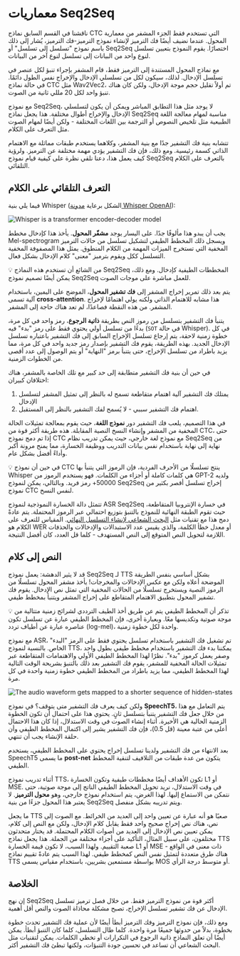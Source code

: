 # معماريات Seq2Seq
ناقشنا في القسم السابق نماذج CTC التي تستخدم فقط الجزء المشفر من معمارية المحول. عندما نضيف أيضًا فك الترميز لإنشاء نموذج الترميز-فك الترميز، يُشار إلى ذلك باسم نموذج "تسلسل إلى تسلسل" أو Seq2Seq اختصارًا. يقوم النموذج بتعيين تسلسل لنوع واحد من البيانات إلى تسلسل لنوع آخر من البيانات.

مع نماذج المحول المستندة إلى الترميز فقط، قام المشفر بإجراء تنبؤ لكل عنصر في تسلسل الإدخال. لذلك، سيكون لكل من تسلسلي الإدخال والإخراج نفس الطول دائمًا. في حالة نماذج CTC مثل Wav2Vec2، تم أولاً تقليل حجم موجة الإدخال، ولكن كان هناك تنبؤ واحد لكل 20 مللي ثانية من الصوت.

مع نموذج Seq2Seq، لا يوجد مثل هذا التطابق المباشر ويمكن أن يكون لتسلسلي الإدخال والإخراج أطوال مختلفة. هذا يجعل نماذج Seq2Seq مناسبة لمهام معالجة اللغة الطبيعية مثل تلخيص النصوص أو الترجمة بين اللغات المختلفة - ولكن أيضًا لمهام الصوت مثل التعرف على الكلام.

تتشابه بنية فك التشفير جدًا مع بنية المشفر، وكلاهما يستخدم طبقات مماثلة مع الاهتمام الذاتي كسمة رئيسية. ومع ذلك، فإن فك التشفير يؤدي مهمة مختلفة عن الترميز. ولرؤية كيف يعمل هذا، دعنا نلقي نظرة على كيفية قيام نموذج Seq2Seq بالتعرف على الكلام التلقائي.

## التعرف التلقائي على الكلام
فيما يلي بنية Whisper (الشكل برعاية [مدونة Whisper OpenAI](https://openai.com/blog/whisper/)):

<div class="flex justify-center">
<img src="https://huggingface.co/blog/assets/111_fine_tune_whisper/whisper_architecture.svg" alt="Whisper is a transformer encoder-decoder model">
</div>

يجب أن يبدو هذا مألوفًا جدًا. على اليسار يوجد **مشفّر المحول**. يأخذ هذا كإدخال مخطط Mel-spectrogram ويسجل ذلك المخطط الطيفي لتشكيل تسلسل من حالات الترميز المخفية التي تستخرج الميزات المهمة من الكلام المنطوق. يمثل هذا المصفوفة المخفية التسلسل ككل ويقوم بترميز "معنى" كلام الإدخال بشكل فعال.

<Tip>
💡 من الشائع أن تستخدم هذه النماذج Seq2Seq المخططات الطيفية كإدخال. ومع ذلك، يمكن أيضًا تصميم نموذج Seq2Seq للعمل مباشرة على موجات الصوت.
</Tip>

يتم بعد ذلك تمرير إخراج المشفر إلى **فك تشفير المحول**، الموضح على اليمين، باستخدام آلية تسمى **cross-attention**. هذا مشابه للاهتمام الذاتي ولكنه يولي اهتمامًا لإخراج المشفر. من هذه النقطة فصاعدًا، لم تعد هناك حاجة إلى المشفر.

يتنبأ فك التشفير بتسلسل من رموز النص بطريقة **ذاتية الرجوع**، رمز واحد في كل مرة، بدءًا من تسلسل أولي يحتوي فقط على رمز "بدء" فيه (`SOT` في حالة Whisper). في كل خطوة زمنية لاحقة، يتم إرجاع تسلسل الإخراج السابق إلى فك التشفير باعتباره تسلسل الإدخال الجديد. بهذه الطريقة، يقوم فك التشفير بإصدار رمز جديد واحد في كل مرة، مما يزيد باطراد من تسلسل الإخراج، حتى يتنبأ برمز "النهاية" أو يتم الوصول إلى عدد أقصى من الخطوات الزمنية.

في حين أن بنية فك التشفير متطابقة إلى حد كبير مع تلك الخاصة بالمشفر، هناك اختلافان كبيران:

1. يمتلك فك التشفير آلية اهتمام متقاطعة تسمح له بالنظر إلى تمثيل المشفر لتسلسل الإدخال
2. اهتمام فك التشفير سببي - لا يُسمح لفك التشفير بالنظر إلى المستقبل.

في هذا التصميم، يلعب فك التشفير دور **نموذج اللغة**، حيث يقوم بمعالجة تمثيلات الحالة المخفية من المشفر وإنشاء النسخ النصية المقابلة. هذه طريقة أكثر قوة من CTC، حتى إذا تم دمج نموذج CTC مع نموذج لغة خارجي، حيث يمكن تدريب نظام Seq2Seq من نهاية إلى نهاية باستخدام نفس بيانات التدريب ووظيفة الخسارة، مما يمنح مرونة أكبر وأداءً أفضل بشكل عام.

<Tip>
💡 في حين أن نموذج CTC ينتج تسلسلًا من الأحرف الفردية، فإن الرموز التي يتنبأ بها Whisper هي كلمات كاملة أو أجزاء من الكلمات. فهو يستخدم الرموز من GPT-2 ولديه 50000+ رمز فريد. وبالتالي، يمكن لنموذج Seq2Seq إخراج تسلسل أقصر بكثير من نموذج CTC لنفس النسخ.
</Tip>

تتمثل دالة الخسارة النموذجية لنموذج ASR Seq2Seq في خسارة الإنتروبيا المتقاطعة، حيث تقوم الطبقة النهائية للنموذج بالتنبؤ بتوزيع احتمالي عبر الرموز المحتملة. يتم عادةً دمج هذا مع تقنيات مثل [البحث الشعاعي لإنشاء التسلسل النهائي](https://huggingface.co/blog/how-to-generate). المقياس للتعرف على الكلام هو WER أو معدل خطأ الكلمة، والذي يقيس عدد الاستبدالات والإدخالات والحذفات اللازمة لتحويل النص المتوقع إلى النص المستهدف - كلما قل العدد، كان أفضل النتيجة.

## النص إلى كلام
قد لا يثير الدهشة: يعمل نموذج Seq2Seq لـ TTS بشكل أساسي بنفس الطريقة الموضحة أعلاه ولكن مع عكس الإدخالات والمخرجات! يأخذ مشفر المحول تسلسلًا من الرموز النصية ويستخرج تسلسلًا من الحالات المخفية التي تمثل نص الإدخال. يقوم فك تشفير المحول بتطبيق الاهتمام المتقاطع على إخراج المشفر ويتنبأ بمخطط طيفي.

<Tip>
💡 تذكر أن المخطط الطيفي يتم عن طريق أخذ الطيف الترددي لشرائح زمنية متتالية من موجة صوتية وتكديسها معًا. وبعبارة أخرى، فإن المخطط الطيفي عبارة عن تسلسل تكون عناصره عبارة عن أطياف تردد (log-mel)، واحدة لكل خطوة زمنية.
</Tip>

مع نموذج ASR، تم تشغيل فك التشفير باستخدام تسلسل يحتوي فقط على الرمز "البدء" الخاص. بالنسبة لنموذج TTS، يمكننا بدء فك التشفير باستخدام مخطط طيفي بطول واحد وصفر يعمل كرموز "بدء". نظرًا لهذا المخطط الطيفي الأولي والاهتمامات المتقاطعة عبر تمثيلات الحالة المخفية للمشفر، يقوم فك التشفير بعد ذلك بالتنبؤ بشريحة الوقت التالية لهذا المخطط الطيفي، مما يزيد باطراد من المخطط الطيفي خطوة زمنية واحدة في كل مرة.

<div class="flex justify-center">
<img src="https://huggingface.co/datasets/huggingface-course/audio-course-images/resolve/main/speecht5_decoding.png" alt="The audio waveform gets mapped to a shorter sequence of hidden-states">
</div>

ولكن كيف يعرف فك التشفير متى يتوقف؟ في نموذج **SpeechT5**، يتم التعامل مع هذا من خلال جعل فك التشفير يتنبأ بتسلسل ثانٍ. يحتوي هذا على احتمال أن تكون الخطوة الزمنية الحالية هي الأخيرة. أثناء إنشاء الصوت في وقت الاستدلال، إذا كان هذا الاحتمال أعلى من عتبة معينة (قل 0.5)، فإن فك التشفير يشير إلى اكتمال المخطط الطيفي وأن حلقة الإنشاء يجب أن تنتهي.

بعد الانتهاء من فك التشفير ولدينا تسلسل إخراج يحتوي على المخطط الطيفي، يستخدم SpeechT5 ما يسمى **post-net** يتكون من عدة طبقات من التلافيف لتنقية المخطط الطيفي.

أثناء تدريب نموذج TTS، تكون الأهداف أيضًا مخططات طيفية وتكون الخسارة L1 أو MSE. في وقت الاستدلال، نريد تحويل المخطط الطيفي الناتج إلى موجة صوتية، حتى نتمكن من الاستماع إليها. لهذا الغرض، يتم استخدام نموذج خارجي، وهو **محول الترميز**. لا يعتبر هذا المحول جزءًا من بنية Seq2Seq ويتم تدريبه بشكل منفصل.

ما يجعل TTS صعبًا هو أنه عبارة عن تعيين واحد إلى العديد من الخرائط. مع الصوت إلى نص، هناك نص إخراج صحيح واحد فقط يقابل كلام الإدخال، ولكن مع النص إلى كلام، يمكن تعيين نص الإدخال إلى العديد من أصوات الكلام المحتملة. قد يختار متحدثون مختلفون، على سبيل المثال، التأكيد على أجزاء مختلفة من الجملة. هذا يجعل نماذج TTS صعبة التقييم. ولهذا السبب، لا تكون قيمة الخسارة L1 أو MSE ذات معنى في الواقع - هناك طرق متعددة لتمثيل نفس النص كمخطط طيفي. لهذا السبب يتم عادةً تقييم نماذج TTS بواسطة مستمعين بشريين، باستخدام مقياس يسمى MOS أو متوسط درجة الرأي.

## الخلاصة
إن نهج Seq2Seq أكثر قوة من نموذج الترميز فقط. من خلال فصل ترميز تسلسل الإدخال عن فك تشفير تسلسل الإخراج، تصبح مشكلة محاذاة الصوت والنص أقل أهمية.

ومع ذلك، فإن نموذج الترميز وفك الترميز أبطأ أيضًا لأن عملية فك التشفير تحدث خطوة بخطوة، بدلاً من حدوثها جميعًا مرة واحدة. كلما طال التسلسل، كلما كان التنبؤ أبطأ. يمكن أيضًا أن تعلق النماذج ذاتية الرجوع في التكرارات أو تخطي الكلمات. يمكن لتقنيات مثل البحث الشعاعي أن تساعد في تحسين جودة التنبؤات، ولكنها تبطئ فك التشفير أكثر.